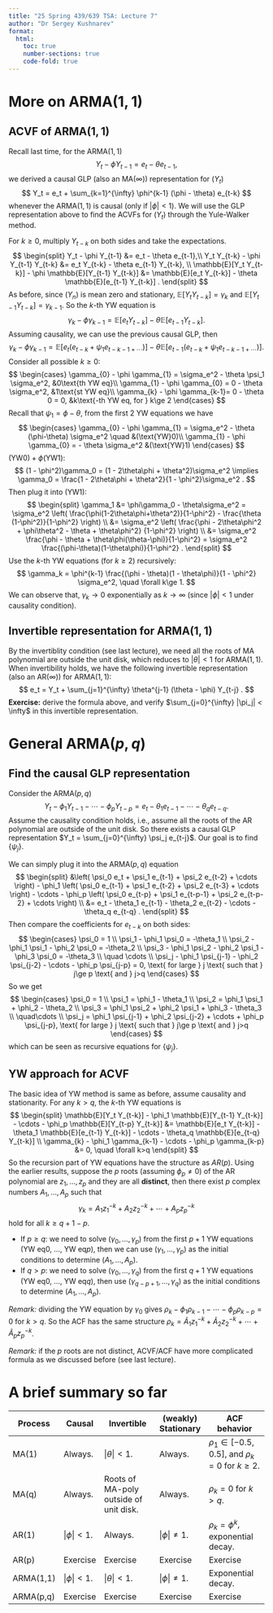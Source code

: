 ```yaml
---
title: "25 Spring 439/639 TSA: Lecture 7"
author: "Dr Sergey Kushnarev"
format:
  html:
    toc: true
    number-sections: true
    code-fold: true
---
```


# More on ARMA($1,1$)

## ACVF of ARMA($1,1$)

Recall last time, for the ARMA($1,1$)
$$
Y_t - \phi Y_{t-1} = e_t - \theta e_{t-1},
$$
we derived a causal GLP (also an MA($\infty$)) representation for $(Y_t)$
$$
Y_t = e_t + \sum_{k=1}^{\infty} \phi^{k-1} (\phi - \theta) e_{t-k}
$$
whenever the ARMA($1,1$) is causal (only if $|\phi|<1$). We will use the GLP representation above to find the ACVFs for $(Y_t)$ through the Yule-Walker method.

For $k\ge 0$, multiply $Y_{t-k}$ on both sides and take the expectations.
$$
\begin{split}
Y_t - \phi Y_{t-1} &= e_t - \theta e_{t-1},\\
Y_t Y_{t-k} - \phi Y_{t-1} Y_{t-k} &= e_t Y_{t-k} - \theta e_{t-1} Y_{t-k}, \\
\mathbb{E}[Y_t Y_{t-k}] - \phi \mathbb{E}[Y_{t-1} Y_{t-k}] &= \mathbb{E}[e_t Y_{t-k}] - \theta \mathbb{E}[e_{t-1} Y_{t-k}] .
\end{split}
$$
As before, since $(Y_n)$ is mean zero and stationary, $\mathbb{E}[Y_{t} Y_{t-k}] = \gamma_{k}$ and $\mathbb{E}[Y_{t-1} Y_{t-k}] = \gamma_{k-1}$. So the $k$-th YW equation is
$$
\gamma_{k} - \phi \gamma_{k-1}= \mathbb{E}[e_t Y_{t-k}] - \theta \mathbb{E}[e_{t-1} Y_{t-k}].
$$
Assuming causality, we can use the previous causal GLP, then
$$
\gamma_{k} - \phi \gamma_{k-1}= \mathbb{E}[e_t (e_{t-k}+ \psi_1 e_{t-k-1 + \cdots})] - \theta \mathbb{E}[e_{t-1} (e_{t-k}+ \psi_1 e_{t-k-1 + \cdots})].
$$
Consider all possible $k\ge 0$:
$$
\begin{cases}
\gamma_{0} - \phi \gamma_{1} = \sigma_e^2 - \theta \psi_1 \sigma_e^2, &0\text{th YW eq}\\
\gamma_{1} - \phi \gamma_{0} = 0 - \theta \sigma_e^2, &1\text{st YW eq}\\
\gamma_{k} - \phi \gamma_{k-1}= 0 - \theta 0 = 0, &k\text{-th YW eq, for } k\ge 2
\end{cases}
$$
Recall that $\psi_1 = \phi-\theta$, from the first 2 YW equations we have
$$
\begin{cases}
\gamma_{0} - \phi \gamma_{1} = \sigma_e^2 - \theta (\phi-\theta) \sigma_e^2 \quad &(\text{YW}0)\\
\gamma_{1} - \phi \gamma_{0} = - \theta \sigma_e^2 &(\text{YW}1)
\end{cases}
$$
$(\text{YW}0) + \phi(\text{YW}1)$:
$$
(1 - \phi^2)\gamma_0 = (1 - 2\theta\phi + \theta^2)\sigma_e^2 
\implies \gamma_0 = \frac{1 - 2\theta\phi + \theta^2}{1 - \phi^2}\sigma_e^2 .
$$
Then plug it into $(\text{YW}1)$:
$$
\begin{split}
\gamma_1 &= \phi\gamma_0 - \theta\sigma_e^2
= \sigma_e^2 \left( \frac{\phi(1-2\theta\phi+\theta^2)}{1-\phi^2}
  - \frac{\theta (1-\phi^2)}{1-\phi^2} \right) \\
&= \sigma_e^2 \left( \frac{\phi - 2\theta\phi^2 + \phi\theta^2 - \theta + \theta\phi^2}
       {1-\phi^2} \right) \\
&= \sigma_e^2 \frac{\phi - \theta + \theta\phi(\theta-\phi)}{1-\phi^2} 
= \sigma_e^2 \frac{(\phi-\theta)(1-\theta\phi)}{1-\phi^2} .
\end{split}
$$
Use the $k$-th YW equations (for $k\ge 2$) recursively:
$$
\gamma_k = \phi^{k-1} \frac{(\phi - \theta)(1 - \theta\phi)}{1 - \phi^2} \sigma_e^2, \quad \forall k\ge 1.
$$
We can observe that, $\gamma_k \to 0$ exponentially as $k\to \infty$ (since $|\phi|<1$ under causality condition).

## Invertible representation for ARMA($1,1$)

By the invertiblity condition (see last lecture), we need all the roots of MA polynomial are outside the unit disk, which reduces to $|\theta| <1$ for ARMA($1,1$). When invertibility holds, we have the following invertible representation (also an AR($\infty$)) for ARMA($1,1$):
$$
e_t = Y_t + \sum_{j=1}^{\infty} \theta^{j-1} (\theta - \phi) Y_{t-j} .
$$
**Exercise:** derive the formula above, and verify $\sum_{j=0}^{\infty} |\pi_j| < \infty$ in this invertible representation.

# General ARMA($p,q$)

## Find the causal GLP representation

Consider the ARMA($p,q$)
$$
Y_t - \phi_1 Y_{t-1} - \cdots - \phi_p Y_{t-p} = e_t - \theta_1 e_{t-1} - \cdots - \theta_q e_{t-q} .
$$
Assume the causality condition holds, i.e., assume all the roots of the AR polynomial are outside of the unit disk. So there exists a causal GLP representation $Y_t = \sum_{j=0}^{\infty} \psi_j e_{t-j}$. Our goal is to find $\{\psi_j\}$.

We can simply plug it into the ARMA($p,q$) equation
$$
\begin{split}
&\left( \psi_0 e_t + \psi_1 e_{t-1} + \psi_2 e_{t-2} + \cdots \right)
  - \phi_1 \left( \psi_0 e_{t-1} + \psi_1 e_{t-2} + \psi_2 e_{t-3} + \cdots \right) - \cdots - \phi_p \left( \psi_0 e_{t-p} + \psi_1 e_{t-p-1} + \psi_2 e_{t-p-2} + \cdots \right) \\
&= e_t - \theta_1 e_{t-1} - \theta_2 e_{t-2} - \cdots - \theta_q e_{t-q} .
\end{split}
$$
Then compare the coefficients for $e_{t-k}$ on both sides:
$$
\begin{cases}
\psi_0 = 1 \\
\psi_1 - \phi_1 \psi_0 = -\theta_1 \\
\psi_2 - \phi_1 \psi_1 - \phi_2 \psi_0 = -\theta_2 \\
\psi_3 - \phi_1 \psi_2 - \phi_2 \psi_1 - \phi_3 \psi_0 = -\theta_3 \\
\quad \cdots \\
\psi_j - \phi_1 \psi_{j-1} - \phi_2 \psi_{j-2} - \cdots - \phi_p \psi_{j-p} = 0, \text{ for large } j \text{ such that } j\ge p \text{ and } j>q
\end{cases}
$$
So we get
$$
\begin{cases}
\psi_0 = 1 \\
\psi_1 = \phi_1 - \theta_1 \\
\psi_2 = \phi_1 \psi_1 + \phi_2 - \theta_2 \\
\psi_3 = \phi_1 \psi_2 + \phi_2 \psi_1 + \phi_3 - \theta_3 \\
\quad\cdots \\
\psi_j = \phi_1 \psi_{j-1} + \phi_2 \psi_{j-2} + \cdots + \phi_p \psi_{j-p}, \text{ for large } j \text{ such that } j\ge p \text{ and } j>q
\end{cases}
$$
which can be seen as recursive equations for $\{\psi_j\}$.

## YW approach for ACVF

The basic idea of YW method is same as before, assume causality and stationarity. For any $k>q$, the $k$-th YW equations is
$$
\begin{split}
\mathbb{E}[Y_t Y_{t-k}] - \phi_1 \mathbb{E}[Y_{t-1} Y_{t-k}] - \cdots - \phi_p \mathbb{E}[Y_{t-p} Y_{t-k}] &= \mathbb{E}[e_t Y_{t-k}] - \theta_1 \mathbb{E}[e_{t-1} Y_{t-k}] - \cdots - \theta_q \mathbb{E}[e_{t-q} Y_{t-k}] \\
\gamma_{k} - \phi_1 \gamma_{k-1} - \cdots - \phi_p \gamma_{k-p} &= 0, \quad \forall k>q
\end{split}
$$
So the recursion part of YW equations have the structure as $AR(p)$. Using the earlier results, suppose the $p$ roots (assuming $\phi_p \ne 0$) of the AR polynomial are $z_1,...,z_p$ and they are all **distinct**, then there exist $p$ complex numbers $A_1,...,A_p$ such that
$$
\gamma_k = A_1 z_1^{-k} + A_2 z_2^{-k} + \cdots + A_p z_p^{-k}
$$
hold for all $k \ge q+1-p$.

- If $p\ge q$: we need to solve $(\gamma_0,...,\gamma_p)$ from the first $p+1$ YW equations (YW eq$0$, ..., YW eq$p$), then we can use $(\gamma_{1},...,\gamma_{p})$ as the initial conditions to determine $(A_1,...,A_p)$.
- If $q> p$: we need to solve $(\gamma_0,...,\gamma_q)$ from the first $q+1$ YW equations (YW eq$0$, ..., YW eq$q$), then use $(\gamma_{q-p+1},...,\gamma_{q})$ as the initial conditions to determine $(A_1,...,A_p)$.

*Remark:* dividing the YW equation by $\gamma_0$ gives $\rho_{k} - \phi_1 \rho_{k-1} - \cdots - \phi_p \rho_{k-p} = 0$ for $k>q$. So the ACF has the same structure $\rho_k = \widetilde{A}_1 z_1^{-k} + \widetilde{A}_2 z_2^{-k} + \cdots + \widetilde{A}_p z_p^{-k}$.

*Remark:* if the $p$ roots are not distinct, ACVF/ACF have more complicated formula as we discussed before (see last lecture).

# A brief summary so far

| Process | Causal | Invertible | (weakly) Stationary | ACF behavior |
|--|--|----|--|----|
| MA(1) | Always. | $|\theta| < 1$. | Always. | $\rho_1 \in [-0.5, 0.5]$, and $\rho_k=0$ for $k\geq2$. |
| MA(q) | Always. | Roots of MA-poly outside of unit disk. | Always. | $\rho_k=0$ for $k>q$. |
| AR(1) | $|\phi| < 1$. | Always. | $|\phi| \neq 1$. | $\rho_k = \phi^k$, exponential decay. |
| AR(p) | Exercise | Exercise | Exercise | Exercise |
| ARMA(1,1) | $|\phi| < 1$. | $|\theta| < 1$. | $|\phi| \neq 1$. | Exponential decay. |
| ARMA(p,q) | Exercise | Exercise | Exercise | Exercise |
